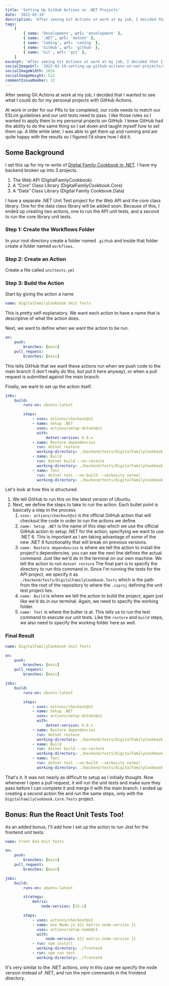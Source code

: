 ```yaml
---
title: 'Setting Up GitHub Actions on .NET Projects'
date: '2022-02-19'
description: 'After seeing Git Actions at work at my job, I decided that I wanted to see what I could do for my personal projects with GitHub Actions.'
tags:
    [
        { name: 'Development', url: 'development' },
        { name: '.NET', url: 'dotnet' },
        { name: 'Coding', url: 'coding' },
        { name: 'GitHub', url: 'github' },
        { name: 'Git', url: 'git' },
    ]
excerpt: 'After seeing Git Actions at work at my job, I decided that I wanted to see what I could do for my personal projects with GitHub Actions.'
socialImageUrl: '2022-02-19-setting-up-github-actions-on-net-projects/social-image.jpg'
socialImageWidth: 1024
socialImageHeight: 512
commentIssueNumber: 13
---
```


After seeing Git Actions at work at my job, I decided that I wanted to see what I could do for my personal projects with GitHub Actions.

At work in order for our PRs to be completed, our code needs to match our ESLint guidelines and our unit tests need to pass. I like those rules so I wanted to apply them to my personal projects on GitHub. I knew GitHub had the ability to do the same thing so I sat down and taught myself how to set them up. A little while later, I was able to get them up and running and am quite happy with the results so I figured I’d share how I did it.

## Some Background

I set this up for my re-write of <a href="https://github.com/kpwags/digital-family-cookbook" target="_blank" rel="noreferrer">Digital Family Cookbook in .NET</a>. I have my backend broken up into 3 projects.

1. The Web API (DigitalFamilyCookbook)
2. A “Core” Class Library (DigitalFamilyCookbook.Core)
3. A “Data” Class Library (Digital Family Cookbook.Data)

I have a separate .NET Unit Test project for the Web API and the core class library. One for the data class library will be added soon. Because of this, I ended up creating two actions, one to run the API unit tests, and a second to run the core library unit tests.

### Step 1: Create the Workflows Folder

In your root directory create a folder named `.github` and inside that folder create a folder named `workflows`.

### Step 2: Create an Action

Create a file called `unittests.yml`

### Step 3: Build the Action

Start by giving the action a name

```yaml
name: DigitalFamilyCookbook Unit Tests
```

This is pretty self-explanatory. We want each action to have a name that is descriptive of what the action does.

Next, we want to define when we want the action to be run.

```yaml
on:
    push:
        branches: [main]
    pull_request:
        branches: [main]
```

This tells GitHub that we want these actions run when we push code to the main branch (I don't really do this, but put it here anyway), or when a pull request is submitted against the main branch.

Finally, we want to set up the action itself.

```yaml
jobs:
    build:
        runs-on: ubuntu-latest

        steps:
            - uses: actions/checkout@v2
            - name: Setup .NET
              uses: actions/setup-dotnet@v1
              with:
                  dotnet-version: 6.0.x
            - name: Restore dependencies
              run: dotnet restore
              working-directory: ./backend/tests/DigitalFamilyCookbook.Tests
            - name: Build
              run: dotnet build --no-restore
              working-directory: ./backend/tests/DigitalFamilyCookbook.Tests
            - name: Test
              run: dotnet test --no-build --verbosity normal
              working-directory: ./backend/tests/DigitalFamilyCookbook.Tests
```

Let's look at how this is structured.

1. We tell GitHub to run this on the latest version of Ubuntu.
2. Next, we define the steps to take to run the action. Each bullet point is basically a step in the process
    1. `uses: actions/checkout@v2` is the official GitHub action that will checkout the code in order to run the actions we define
    2. `name: Setup .NET` is the name of this step which we use the official GitHub action to setup .NET for the action, specifying we want to use .NET 6. This is important as I am taking advantage of some of the new .NET 6 functionality that will break on previous versions.
    3. `name: Restore dependencies` is where we tell the action to install the project's dependencies. you can see the next line defines the actual command. Just like we'd do in the terminal on our own machine. We tell the action to run `dotnet restore` The final part is to specify the directory to run this command in. Since I'm running the tests for the API project, we specify it as `./backend/tests/DigitalFamilyCookbook.Tests` which is the path from the root of the repository to where the `.csproj` defining the unit test project lies.
    4. `name: Build` is where we tell the action to build the project, again just like we'd do in our terminal. Again, we need to specify the working folder.
    5. `name: Test` is where the butter is at. This tells us to run the test command to execute our unit tests. Like the `restore` and `build` steps, we also need to specify the working folder here as well.

### Final Result

```yaml
name: DigitalFamilyCookbook Unit Tests

on:
    push:
        branches: [main]
    pull_request:
        branches: [main]

jobs:
    build:
        runs-on: ubuntu-latest

        steps:
            - uses: actions/checkout@v2
            - name: Setup .NET
              uses: actions/setup-dotnet@v1
              with:
                  dotnet-version: 6.0.x
            - name: Restore dependencies
              run: dotnet restore
              working-directory: ./backend/tests/DigitalFamilyCookbook.Tests
            - name: Build
              run: dotnet build --no-restore
              working-directory: ./backend/tests/DigitalFamilyCookbook.Tests
            - name: Test
              run: dotnet test --no-build --verbosity normal
              working-directory: ./backend/tests/DigitalFamilyCookbook.Tests
```

That's it. It was not nearly as difficult to setup as I initially thought. Now whenever I open a pull request, it will run the unit tests and make sure they pass before I can complete it and merge it with the main branch. I ended up creating a second action file and run the same steps, only with the `DigitalFamilyCookbook.Core.Tests` project.

## Bonus: Run the React Unit Tests Too!

As an added bonus, I'll add how I set up the action to run Jest for the frontend unit tests.

```yaml
name: Front End Unit Tests

on:
    push:
        branches: [main]
    pull_request:
        branches: [main]

jobs:
    build:
        runs-on: ubuntu-latest

        strategy:
            matrix:
                node-version: [15.x]

        steps:
            - uses: actions/checkout@v2
            - name: Use Node.js ${{ matrix.node-version }}
              uses: actions/setup-node@v1
              with:
                  node-version: ${{ matrix.node-version }}
            - run: npm install
              working-directory: ./frontend
            - run: npm run test
              working-directory: ./frontend
```

It's very similar to the .NET actions, only in this case we specify the node version instead of .NET, and run the npm commands in the frontend directory.
